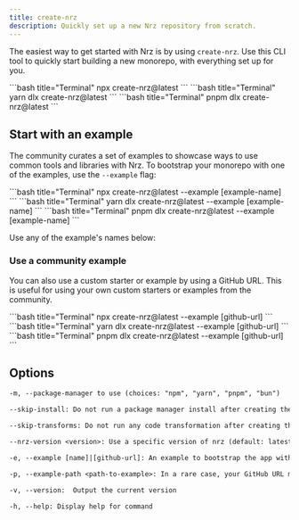```yaml
---
title: create-nrz
description: Quickly set up a new Nrz repository from scratch.
---
```



The easiest way to get started with Nrz is by using `create-nrz`. Use this CLI tool to quickly start building a new monorepo, with everything set up for you.

<PackageManagerTabs>
<Tab>
```bash title="Terminal"
npx create-nrz@latest
```
</Tab>
<Tab>
```bash title="Terminal"
yarn dlx create-nrz@latest
```
</Tab>
<Tab>
```bash title="Terminal"
pnpm dlx create-nrz@latest
```
</Tab>

</PackageManagerTabs>

## Start with an example

The community curates a set of examples to showcase ways to use common tools and libraries with Nrz. To bootstrap your monorepo with one of the examples, use the `--example` flag:

<PackageManagerTabs>
<Tab>
```bash title="Terminal"
npx create-nrz@latest --example [example-name]
```

</Tab>

<Tab>
```bash title="Terminal"
yarn dlx create-nrz@latest --example [example-name]
```

</Tab>

<Tab>
```bash title="Terminal"
pnpm dlx create-nrz@latest --example [example-name]
```

</Tab>

</PackageManagerTabs>

Use any of the example's names below:

<ExamplesTable />

### Use a community example

You can also use a custom starter or example by using a GitHub URL. This is useful for using your own custom starters or examples from the community.

<PackageManagerTabs>
<Tab>
```bash title="Terminal"
npx create-nrz@latest --example [github-url]
```

</Tab>

<Tab>
```bash title="Terminal"
yarn dlx create-nrz@latest --example [github-url]
```

</Tab>

<Tab>
```bash title="Terminal"
pnpm dlx create-nrz@latest --example [github-url]
```

</Tab>

</PackageManagerTabs>

## Options

```txt title="Terminal"
-m, --package-manager to use (choices: "npm", "yarn", "pnpm", "bun")

--skip-install: Do not run a package manager install after creating the project (Default: false)

--skip-transforms: Do not run any code transformation after creating the project (Default: false)

--nrz-version <version>: Use a specific version of nrz (default: latest)

-e, --example [name]|[github-url]: An example to bootstrap the app with. You can use an example name from the official Nrz repo or a GitHub URL. The URL can use any branch and/or subdirectory

-p, --example-path <path-to-example>: In a rare case, your GitHub URL might contain a branch name with a slash (e.g. bug/fix-1) and the path to the example (e.g. foo/bar). In this case, you must specify the path to the example separately: --example-path foo/bar

-v, --version:  Output the current version

-h, --help: Display help for command
```
